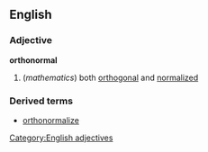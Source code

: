 ==English==
===Adjective===
'''orthonormal'''
#(''mathematics'') both [[orthogonal]] and [[normalized]]
===Derived terms===
*[[orthonormalize]]
[[Category:English adjectives]]